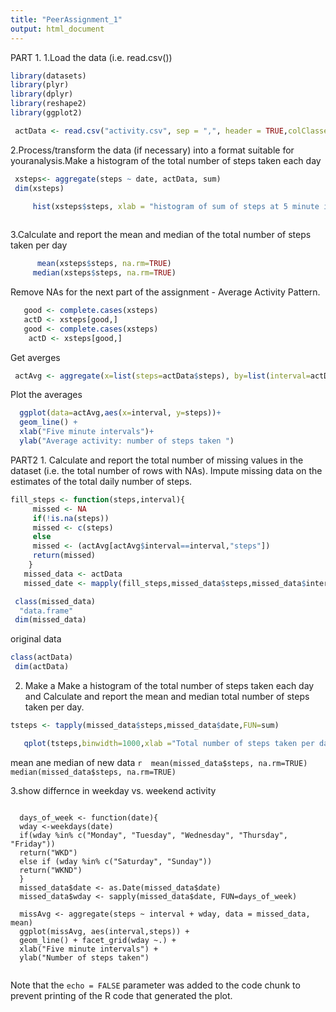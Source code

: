 ```yaml
---
title: "PeerAssignment_1"
output: html_document
---
```

PART 1.
1.Load the data (i.e. read.csv())
   
```r

library(datasets)
library(plyr)
library(dplyr)
library(reshape2)
library(ggplot2)

 actData <- read.csv("activity.csv", sep = ",", header = TRUE,colClasses=c("numeric", "character", "numeric"))
 ```

2.Process/transform the data (if necessary) into a format suitable for youranalysis.Make a histogram of the total number of steps taken each day
```r

 xsteps<- aggregate(steps ~ date, actData, sum)
 dim(xsteps)

     hist(xsteps$steps, xlab = "histogram of sum of steps at 5 minute interval.", main = "Activity: Total steps per day") 
  
``` 
 
 3.Calculate and report the mean and median of the total number of steps taken per day
 
```r

      mean(xsteps$steps, na.rm=TRUE)
     median(xsteps$steps, na.rm=TRUE)
```
     
Remove NAs for the next part of the assignment - Average Activity Pattern.
```r
  
   good <- complete.cases(xsteps)
   actD <- xsteps[good,]
   good <- complete.cases(xsteps)
    actD <- xsteps[good,]
```  
Get averges

```r
  
 actAvg <- aggregate(x=list(steps=actData$steps), by=list(interval=actData$interval), FUN=mean, na.rm=TRUE)

```
 
 Plot the averages

```r

  ggplot(data=actAvg,aes(x=interval, y=steps))+
  geom_line() +
  xlab("Five minute intervals")+
  ylab("Average activity: number of steps taken ") 

```
PART2
1. Calculate and report the total number of missing values in the dataset (i.e. the total number of rows with NAs). Impute missing data on the estimates of the total daily number of steps.

```r
fill_steps <- function(steps,interval){
     missed <- NA
     if(!is.na(steps))
     missed <- c(steps)
     else
     missed <- (actAvg[actAvg$interval==interval,"steps"])
     return(missed)
    }
   missed_data <- actData
   missed_date <- mapply(fill_steps,missed_data$steps,missed_data$interval)

 class(missed_data)
  "data.frame"
 dim(missed_data)
```
original data
```r
class(actData)
 dim(actData)
```
2. Make a Make a histogram of the total number of steps taken each day and Calculate and      report the mean and median total number of steps taken per day.
```r

tsteps <- tapply(missed_data$steps,missed_data$date,FUN=sum)

   qplot(tsteps,binwidth=1000,xlab ="Total number of steps taken per day")
```
 mean ane median of new data
 ```r
 mean(missed_data$steps, na.rm=TRUE)
 median(missed_data$steps, na.rm=TRUE)
 ```

3.show differnce in weekday vs. weekend activity

```[r]

  days_of_week <- function(date){
  wday <-weekdays(date)
  if(wday %in% c("Monday", "Tuesday", "Wednesday", "Thursday", "Friday"))
  return("WKD")
  else if (wday %in% c("Saturday", "Sunday"))
  return("WKND")
  }
  missed_data$date <- as.Date(missed_data$date)
  missed_data$wday <- sapply(missed_data$date, FUN=days_of_week)
  
  missAvg <- aggregate(steps ~ interval + wday, data = missed_data, mean)
  ggplot(missAvg, aes(interval,steps)) +
  geom_line() + facet_grid(wday ~.) +
  xlab("Five minute intervals") +
  ylab("Number of steps taken")
  
```

Note that the `echo = FALSE` parameter was added to the code chunk to prevent printing of the R code that generated the plot.
